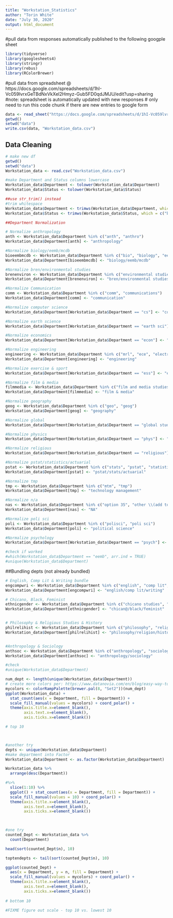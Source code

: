 ```yaml
---
title: "Workstation_Statistics"
author: "Torin White"
date: "July 30, 2020"
output: html_document
---
```


#pull data from responses automatically published to the following googple sheet
```r
library(tidyverse)
library(googlesheets4)
library(stringr)
library(rebus)
library(RColorBrewer)
```

#pull data from spreadsheet @ https://docs.google.com/spreadsheets/d/1hI-Vc059lvrxGeTBdNxVkXel2Hmyz-Gub5FD0qdJMJU/edit?usp=sharing
#note: spreadsheet is automatically updated with new responses
# only need to run this code chunk if there are new entries to google form
```r
data <- read_sheet("https://docs.google.com/spreadsheets/d/1hI-Vc059lvrxGeTBdNxVkXel2Hmyz-Gub5FD0qdJMJU/edit?usp=sharing")
getwd()
setwd("data")
write.csv(data, "Workstation_data.csv")
```

## Data Cleaning ##
```r
# make new df
getwd()
setwd("data")
Workstation_data <- read.csv("Workstation_data.csv")
```
```r
#make Department and Status columns lowercase
Workstation_data$Department <- tolower(Workstation_data$Department)
Workstation_data$Status <- tolower(Workstation_data$Status)
```
```r

##use str_trim() instead
#trim whitespace
Workstation_data$Department <- trimws(Workstation_data$Department, which = c("both"))
Workstation_data$Status <- trimws(Workstation_data$Status, which = c("both"))
```
```r
##Department Normalization

# Normalize anthropology
anth <- Workstation_data$Department %in% c("anth", "anthro")
Workstation_data$Department[anth] <- "anthropology"

#Normalize biology/eemb/mcdb
bioeembmcdb <- Workstation_data$Department %in% c("bio", "biology", "eemb", "mcdb" )
Workstation_data$Department[bioeembmcdb] <- "biology/eemb/mcdb"

#Normalize bren/environmental studies
brenenviron <- Workstation_data$Department %in% c("environmental studies", "bren / environmental studies", "mesm", "environmental science" )
Workstation_data$Department[brenenviron] <- "bren/environmental studies"

#Normalize Communication
comm <- Workstation_data$Department %in% c("comm", "communications")
Workstation_data$Department[comm] <- "communication"

#Normalize computer science
Workstation_data$Department[Workstation_data$Department == "cs"] <- "computer science"

#Normalize earth science
Workstation_data$Department[Workstation_data$Department == "earth sci"] <- "earth sciences"

#Normalize economics
Workstation_data$Department[Workstation_data$Department == "econ"] <- "economics"

#Normalize engineering
engineering <- Workstation_data$Department %in% c("mrl", "ece", "electrical engineering")
Workstation_data$Department[engineering] <- "engineering"

#Normalize exercise & sport
Workstation_data$Department[Workstation_data$Department == "ess"] <- "exercise & sport"

#Normalize film & media
filmmedia <- Workstation_data$Department %in% c("film and media studies", "famst")
Workstation_data$Department[filmmedia] <- "film & media"

#Normalize geography
geog <- Workstation_data$Department %in% c("geo", "geog")
Workstation_data$Department[geog] <- "geography"

#Normalize global
Workstation_data$Department[Workstation_data$Department == "global studies"] <- "global"

#Normalize physics
Workstation_data$Department[Workstation_data$Department == "phys"] <- "physics"

#Normalize religious
Workstation_data$Department[Workstation_data$Department == "religious"] <- "religious studies"

#Normalize pstat/statistics/actuarial
pstat <- Workstation_data$Department %in% c("stats", "pstat", "statistics", "pstat / stats / actuarial", "actuarial science"  )
Workstation_data$Department[pstat] <- "pstat/stats/actuarial"

#Normalize tmp
tmp <- Workstation_data$Department %in% c("mtm", "tmp")
Workstation_data$Department[tmp] <- "technology management"

#Normalize n/a
nas <- Workstation_data$Department %in% c("option 35", "other \\(add to shift log\\)", "n/a", "*")
Workstation_data$Department[nas] <- "NA"

#Normalize poli sci
poli <- Workstation_data$Department %in% c("polisci", "poli sci")
Workstation_data$Department[poli] <- "political science"

#Normalize psychology
Workstation_data$Department[Workstation_data$Department == "psych"] <- "psychology"

#check if worked
#which(Workstation_data$Department == "eemb", arr.ind = TRUE)
#unique(Workstation_data$Department)

```
##Bundling depts (not already bundled)
```r

# English, Comp Lit & Writing bundle
engcompwri <- Workstation_data$Department %in% c("english", "comp lit", "writing")
Workstation_data$Department[engcompwri] <- "english/comp lit/writing"

# Chicano, Black, Feminist
ethnicgender <- Workstation_data$Department %in% c("chicano studies", "feminist studies", "black studies")
Workstation_data$Department[ethnicgender] <- "chican@/black/feminist"


# Philosophy & Religious Studies & History
philrelihist <- Workstation_data$Department %in% c("philosophy", "religious studies", "history")
Workstation_data$Department[philrelihist] <- "philosophy/religion/history"


#Anthropology & Sociology
anthsoc <- Workstation_data$Department %in% c("anthropology", "sociology")
Workstation_data$Department[anthsoc] <- "anthropology/sociology"

#check
#unique(Workstation_data$Department)
```

```r
num_dept <- length(unique(Workstation_data$Department))
# create more colors per: https://www.datanovia.com/en/blog/easy-way-to-expand-color-palettes-in-r/
mycolors <- colorRampPalette(brewer.pal(8, "Set2"))(num_dept)
ggplot(Workstation_data) + 
  stat_count(aes(x = Department, fill = Department)) +
  scale_fill_manual(values = mycolors) + coord_polar() + 
  theme(axis.title.x=element_blank(),
        axis.text.x=element_blank(),
        axis.ticks.x=element_blank())

# top 10



#another try
depts <- unique(Workstation_data$Department)
#make department into Factor
Workstation_data$Department <- as.factor(Workstation_data$Department)

Workstation_data %>% 
  arrange(desc(Department)) 

#%>%
  slice(1:10) %>%
  ggplot() + stat_count(aes(x = Department, fill = Department)) +
  scale_fill_manual(values = 10) + coord_polar() + 
  theme(axis.title.x=element_blank(),
        axis.text.x=element_blank(),
        axis.ticks.x=element_blank())
  


#one try
counted_Dept <- Workstation_data %>%
  count(Department)

head(sort(counted_Dept$n), 10)

toptendepts <- tail(sort(counted_Dept$n), 10)

ggplot(counted_Dept) + 
  aes(x = Department, y = n, fill = Department) +
  scale_fill_manual(values = mycolors) + coord_polar() + 
  theme(axis.title.x=element_blank(),
        axis.text.x=element_blank(),
        axis.ticks.x=element_blank())
  
# bottom 10

#FIXME figure out scale - top 10 vs. lowest 10
```
